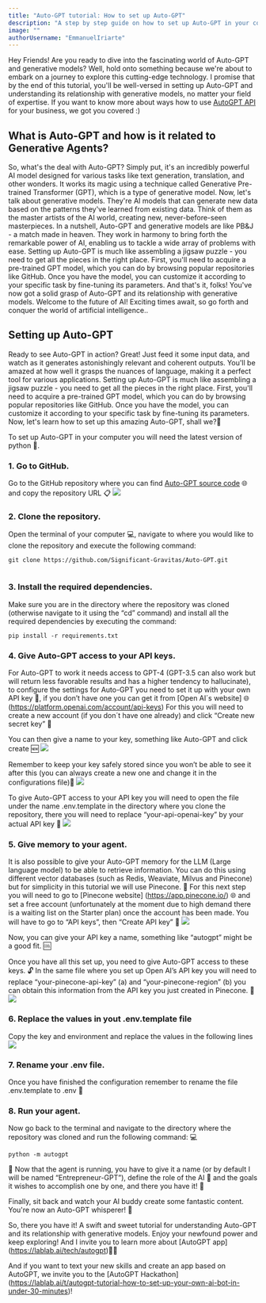 ```yaml
---
title: "Auto-GPT tutorial: How to set up Auto-GPT"
description: "A step by step guide on how to set up Auto-GPT in your computer"
image: ""
authorUsername: "EmmanuelIriarte"
---
```


Hey Friends! Are you ready to dive into the fascinating world of Auto-GPT and generative models? Well, hold onto something because we're about to embark on a journey to explore this cutting-edge technology. I promise that by the end of this tutorial, you'll be well-versed in setting up Auto-GPT and understanding its relationship with generative models, no matter your field of expertise. If you want to know more about ways how to use [AutoGPT API](https://lablab.ai/blog/evolutionizing-business-with-autogpt-why-you-should-use-autogpt) for your business, we got you covered :)

## What is Auto-GPT and how is it related to Generative Agents?
So, what's the deal with Auto-GPT? Simply put, it's an incredibly powerful AI model designed for various tasks like text generation, translation, and other wonders. It works its magic using a technique called Generative Pre-trained Transformer (GPT), which is a type of generative model. 
Now, let's talk about generative models. They're AI models that can generate new data based on the patterns they've learned from existing data. Think of them as the master artists of the AI world, creating new, never-before-seen masterpieces.
In a nutshell, Auto-GPT and generative models are like PB&J - a match made in heaven. They work in harmony to bring forth the remarkable power of AI, enabling us to tackle a wide array of problems with ease.
Setting up Auto-GPT is much like assembling a jigsaw puzzle - you need to get all the pieces in the right place. First, you'll need to acquire a pre-trained GPT model, which you can do by browsing popular repositories like GitHub. Once you have the model, you can customize it according to your specific task by fine-tuning its parameters.
And that's it, folks! You've now got a solid grasp of Auto-GPT and its relationship with generative models. Welcome to the future of AI! Exciting times await, so go forth and conquer the world of artificial intelligence..
 

## Setting up Auto-GPT
 
Ready to see Auto-GPT in action? Great! Just feed it some input data, and watch as it generates astonishingly relevant and coherent outputs. You'll be amazed at how well it grasps the nuances of language, making it a perfect tool for various applications.
Setting up Auto-GPT is much like assembling a jigsaw puzzle - you need to get all the pieces in the right place. First, you'll need to acquire a pre-trained GPT model, which you can do by browsing popular repositories like GitHub. Once you have the model, you can customize it according to your specific task by fine-tuning its parameters.
Now, let's learn how to set up this amazing Auto-GPT, shall we?🚀

To set up Auto-GPT in your computer you will need the latest version of python 🐍.

### 1. Go to GitHub.
Go to the GitHub repository where you can find [Auto-GPT source code](https://github.com/Significant-Gravitas/Auto-GPT/tree/v0.2.2) 🌐 and copy the repository URL 📋
<Img src="https://res.cloudinary.com/dw9e8s3ic/image/upload/v1682585100/Auto-GPT%20tutprial/Screenshot_2023-04-26_at_12.22.53_f6xesh.png"/>

### 2. Clone the repository.	
Open the terminal of your computer 💻, navigate to where you would like to clone the repository and execute the following command:
 
```
git clone https://github.com/Significant-Gravitas/Auto-GPT.git
 
```

### 3. Install the required dependencies.
Make sure you are in the directory where the repository was cloned (otherwise navigate to it using the “cd” command) and install all the required dependencies by executing the command:
```
pip install -r requirements.txt

```

### 4. Give Auto-GPT access to your API keys.
For Auto-GPT to work it needs access to GPT-4 (GPT-3.5 can also work but will return less favorable results and has a higher tendency to hallucinate), to configure the settings for Auto-GPT you need to set it up with your own API key 🔑, if you don’t have one you can get it from [Open AI´s website] 🌐 (https://platform.openai.com/account/api-keys) For this you will need to create a new account (if you don´t have one already) and click “Create new secret key” 🔐
 
You can then give a name to your key, something like Auto-GPT and click create 🆕
<Img src="https://res.cloudinary.com/dw9e8s3ic/image/upload/v1682585101/Auto-GPT%20tutprial/Screenshot_2023-04-26_at_13.03.58_aaonms.png"/>

Remember to keep your key safely stored since you won’t be able to see it after this (you can always create a new one and change it in the configurations file)🤫
<Img src="https://res.cloudinary.com/dw9e8s3ic/image/upload/v1682585100/Auto-GPT%20tutprial/Screenshot_2023-04-26_at_13.09.29_kockdy.png"/>

To give Auto-GPT access to your API key you will need to open the file under the name .env.template in the directory where you clone the repository, there you will need to replace “your-api-openai-key” by your actual API key 🔑
<Img src="https://res.cloudinary.com/dw9e8s3ic/image/upload/v1682585100/Auto-GPT%20tutprial/Screenshot_2023-04-26_at_13.34.07_sxxxxj.png"/>

### 5. Give memory to your agent.
It is also possible to give your Auto-GPT memory for the LLM (Large language model) to be able to retrieve information. You can do this using different vector databases (such as Redis, Weaviate, Milvus and Pinecone) but for simplicity in this tutorial we will use Pinecone. 🌲
For this next step you will need to go to [Pinecone website] (https://app.pinecone.io/) 🌐  and set a free account (unfortunately at the moment due to high demand there is a waiting list on the Starter plan) once the account has been made. You will have to go to “API keys”, then “Create API key” 🔑
<Img src="https://res.cloudinary.com/dw9e8s3ic/image/upload/v1682585101/Auto-GPT%20tutprial/Screenshot_2023-04-26_at_14.22.06_pdtbk1.png"/>

Now, you can give your API key a name, something like “autogpt” might be a good fit. 🆒

Once you have all this set up, you need to give Auto-GPT access to these keys. 🔓
In the same file where you set up Open AI’s API key you will need to replace “your-pinecone-api-key” (a) and “your-pinecone-region” (b) you can obtain this information from the API key you just created in Pinecone. 🤔
<Img src="https://res.cloudinary.com/dw9e8s3ic/image/upload/v1682585101/Auto-GPT%20tutprial/Screenshot_2023-04-26_at_14.43.20_hhardd.png"/>

### 6. Replace the values in yout .env.template file
Copy the key and environment and replace the values in the following lines 
<Img src="https://res.cloudinary.com/dw9e8s3ic/image/upload/v1682585100/Auto-GPT%20tutprial/Screenshot_2023-04-26_at_14.35.16_e2wntf.png"/>

### 7. Rename your .env file.
Once you have finished the configuration remember to rename the file .env.template to .env 🔄

### 8. Run your agent.
Now go back to the terminal and navigate to the directory where the repository was cloned and run the following command: 💻
```
python -m autogpt
```

🎉 Now that the agent is running, you have to give it a name (or by default I will be named “Entrepreneur-GPT”), define the role of the AI 🤖 and the goals it wishes to accomplish one by one, and there you have it! 🚀
 
Finally, sit back and watch your AI buddy create some fantastic content. You're now an Auto-GPT whisperer! 🐴


So, there you have it! A swift and sweet tutorial for understanding Auto-GPT and its relationship with generative models. Enjoy your newfound power and keep exploring! And I invite you to learn more about [AutoGPT app] (https://lablab.ai/tech/autogpt)🌟🎉

And if you want to text your new skills and create an app based on AutoGPT, we invite you to the [AutoGPT Hackathon] (https://lablab.ai/t/autogpt-tutorial-how-to-set-up-your-own-ai-bot-in-under-30-minutes)!